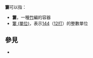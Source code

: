 '''簍'''可以指：
* '''簍'''，一種[[竹|竹]]編的容器
* [[簍_(單位)|簍 (單位)]]，表示[[144|144]]（[[12|12]][[打|打]]）的整數單位

== 參見 ==
* {{Lookfrom}}

{{disambig|L|cat=一字消歧義}}